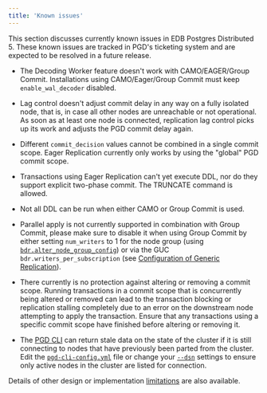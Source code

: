 ```yaml
---
title: 'Known issues'
---
```


This section discusses currently known issues in EDB Postgres Distributed 5.
These known issues are tracked in PGD's ticketing system and are expected to be
resolved in a future release.

-   The Decoding Worker feature doesn't work with CAMO/EAGER/Group Commit.
    Installations using CAMO/Eager/Group Commit must keep `enable_wal_decoder`
    disabled.

-   Lag control doesn't adjust commit delay in any way on a fully
    isolated node, that is, in case all other nodes are unreachable or not
    operational. As soon as at least one node is connected, replication
    lag control picks up its work and adjusts the PGD commit delay
    again.

-   Different `commit_decision` values cannot be combined in a single commit
    scope. Eager Replication currently only works by using the "global" PGD
    commit scope.

-   Transactions using Eager Replication can't yet execute DDL,
    nor do they support explicit two-phase commit.
    The TRUNCATE command is allowed.

-   Not all DDL can be run when either CAMO or Group Commit is used.

-   Parallel apply is not currently supported in combination with Group Commit,
    please make sure to disable it when using Group Commit by either setting
    `num_writers` to 1 for the node group (using
    [`bdr.alter_node_group_config`](/pgd/latest/reference/nodes-management-interfaces/#bdralter_node_group_config))
    or via the GUC `bdr.writers_per_subscription` (see [Configuration of Generic
    Replication](/pgd/latest/reference/pgd-settings/#generic-replication)).

-   There currently is no protection against altering or removing a commit
    scope. Running transactions in a commit scope that is concurrently being
    altered or removed can lead to the transaction blocking or replication
    stalling completely due to an error on the downstream node attempting to
    apply the transaction. Ensure that any transactions using a specific commit
    scope have finished before altering or removing it.

-   The [PGD CLI](cli) can return stale data on the state of the cluster if it
    is still connecting to nodes that have previously been parted from the
    cluster. Edit the
    [`pgd-cli-config.yml`](cli/installing_cli/#specifying-database-connection-strings)
    file or change your [`--dsn`](cli/#passing-a-database-connection-string)
    settings to ensure only active nodes in the cluster are listed for
    connection.

Details of other design or implementation [limitations](limitations) are also available.
